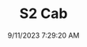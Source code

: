 ---
width: 6000
height: 4000
title: S2 Cab
description: Titanium Metallic 1990 Porsche 944 S2 Cabriolet 5-Speed shot in Austin, TX.
date: 9/11/2023 7:29:20 AM
cameraMake: Sony
cameraModel: ILCE-7M3
lens: E 35-150mm F2.0-F2.8 A058
settingsfStop: f/2.8
settingsISO: ISO 640
settingsShutter: 1/160
settingsFocalLength: 150 mm
---